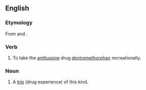 ==English==

===Etymology===
From {{term|Robitussin}} and {{term|trip}}.

===Verb===
{{en-verb|robotrip|p|ing}}

# {{slang}} To take the [[antitussive]] drug [[dextromethorphan]] recreationally.

===Noun===
{{en-noun}}

# A [[trip]] (drug experience) of this kind.